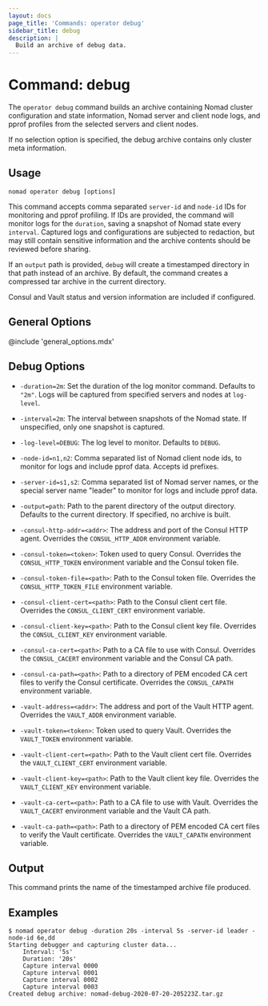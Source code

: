 ```yaml
---
layout: docs
page_title: 'Commands: operator debug'
sidebar_title: debug
description: |
  Build an archive of debug data.
---
```


# Command: debug

The `operator debug` command builds an archive containing Nomad cluster
configuration and state information, Nomad server and client node
logs, and pprof profiles from the selected servers and client nodes.

If no selection option is specified, the debug archive contains only
cluster meta information.

## Usage

```plaintext
nomad operator debug [options]
```

This command accepts comma separated `server-id` and `node-id` IDs for
monitoring and pprof profiling. If IDs are provided, the command will
monitor logs for the `duration`, saving a snapshot of Nomad state
every `interval`. Captured logs and configurations are subjected to
redaction, but may still contain sensitive information and the archive
contents should be reviewed before sharing.

If an `output` path is provided, `debug` will create a timestamped
directory in that path instead of an archive. By default, the command
creates a compressed tar archive in the current directory.

Consul and Vault status and version information are included if
configured.

## General Options

@include 'general_options.mdx'

## Debug Options

- `-duration=2m`: Set the duration of the log monitor command.
  Defaults to `"2m"`. Logs will be captured from specified servers and
  nodes at `log-level`.

- `-interval=2m`: The interval between snapshots of the Nomad state.
   If unspecified, only one snapshot is captured.

- `-log-level=DEBUG`: The log level to monitor. Defaults to `DEBUG`.

- `-node-id=n1,n2`: Comma separated list of Nomad client node ids, to
   monitor for logs and include pprof data. Accepts id prefixes.

- `-server-id=s1,s2`: Comma separated list of Nomad server names, or
   the special server name "leader" to monitor for logs and include
   pprof data.

- `-output=path`: Path to the parent directory of the output
   directory. Defaults to the current directory. If specified, no
   archive is built.

- `-consul-http-addr=<addr>`: The address and port of the Consul HTTP
  agent. Overrides the `CONSUL_HTTP_ADDR` environment variable.

- `-consul-token=<token>`: Token used to query Consul. Overrides the
    `CONSUL_HTTP_TOKEN` environment variable and the Consul token
    file.

- `-consul-token-file=<path>`: Path to the Consul token file. Overrides the `CONSUL_HTTP_TOKEN_FILE`
    environment variable.

- `-consul-client-cert=<path>`: Path to the Consul client cert file. Overrides the `CONSUL_CLIENT_CERT`
    environment variable.

- `-consul-client-key=<path>`: Path to the Consul client key file. Overrides the `CONSUL_CLIENT_KEY`
    environment variable.

- `-consul-ca-cert=<path>`: Path to a CA file to use with Consul. Overrides the `CONSUL_CACERT`
    environment variable and the Consul CA path.

- `-consul-ca-path=<path>`: Path to a directory of PEM encoded CA cert files to verify the Consul
    certificate. Overrides the `CONSUL_CAPATH` environment variable.

- `-vault-address=<addr>`: The address and port of the Vault HTTP agent. Overrides the `VAULT_ADDR`
    environment variable.

- `-vault-token=<token>`: Token used to query Vault. Overrides the `VAULT_TOKEN` environment
    variable.

- `-vault-client-cert=<path>`: Path to the Vault client cert file. Overrides the `VAULT_CLIENT_CERT`
    environment variable.

- `-vault-client-key=<path>`: Path to the Vault client key file. Overrides the `VAULT_CLIENT_KEY`
    environment variable.

- `-vault-ca-cert=<path>`: Path to a CA file to use with Vault. Overrides the `VAULT_CACERT`
    environment variable and the Vault CA path.

- `-vault-ca-path=<path>`: Path to a directory of PEM encoded CA cert files to verify the Vault
    certificate. Overrides the `VAULT_CAPATH` environment variable.

## Output

This command prints the name of the timestamped archive file produced.

## Examples

```shell-session
$ nomad operator debug -duration 20s -interval 5s -server-id leader -node-id 6e,dd
Starting debugger and capturing cluster data...
    Interval: '5s'
    Duration: '20s'
    Capture interval 0000
    Capture interval 0001
    Capture interval 0002
    Capture interval 0003
Created debug archive: nomad-debug-2020-07-20-205223Z.tar.gz
```

